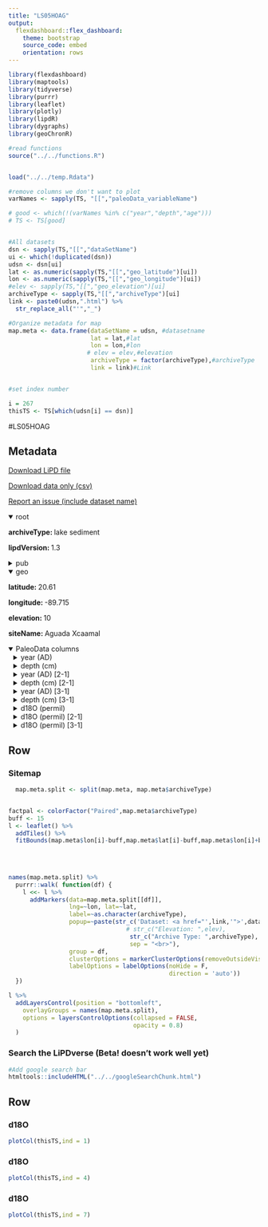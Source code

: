 ```yaml
---
title: "LS05HOAG"
output: 
  flexdashboard::flex_dashboard:
    theme: bootstrap
    source_code: embed
    orientation: rows
---
```


```r
library(flexdashboard)
library(maptools)
library(tidyverse)
library(purrr)
library(leaflet)
library(plotly)
library(lipdR)
library(dygraphs)
library(geoChronR)

#read functions
source("../../functions.R")


load("../../temp.Rdata")

#remove columns we don't want to plot
varNames <- sapply(TS, "[[","paleoData_variableName")

# good <- which(!(varNames %in% c("year","depth","age")))
# TS <- TS[good]


#All datasets
dsn <- sapply(TS,"[[","dataSetName")
ui <- which(!duplicated(dsn))
udsn <- dsn[ui]
lat <- as.numeric(sapply(TS,"[[","geo_latitude")[ui])
lon <- as.numeric(sapply(TS,"[[","geo_longitude")[ui])
#elev <- sapply(TS,"[[","geo_elevation")[ui]
archiveType <- sapply(TS,"[[","archiveType")[ui]
link <- paste0(udsn,".html") %>% 
  str_replace_all("'","_")

#Organize metadata for map
map.meta <- data.frame(dataSetName = udsn, #datasetname
                       lat = lat,#lat
                       lon = lon,#lon
                      # elev = elev,#elevation
                       archiveType = factor(archiveType),#archiveType
                       link = link)#Link


#set index number

i = 267
thisTS <- TS[which(udsn[i] == dsn)]
```
#LS05HOAG

Metadata {.sidebar}
-------------------------------------
[Download LiPD file](LS05HOAG.lpd)
            

[Download data only (csv)](LS05HOAG.csv)
            

[Report an issue (include dataset name)](https://github.com/nickmckay/LiPDverse/issues)

<details open style="margin-left: 0px">
<summary>root</summary>
<p style="margin-left: 0px"><strong>archiveType: </strong>lake sediment
<p style="margin-left: 0px"><strong>lipdVersion: </strong>1.3
</details>
<details>
<summary>pub</summary>
<details style="margin-left: 10px">
<summary>pub1</summary>
<p style="margin-left: 10px"><strong>author: </strong>Hodell, David A. , Brenner, Mark , Curtis, Jason H. , Medina-Gonz�lez, Roger , Ildefonso-Chan Can, Enrique , Albornaz-Pat, Alma , Guilderson, Thomas P.
<p style="margin-left: 10px"><strong>journal: </strong>Quaternary Research
<p style="margin-left: 10px"><strong>volume: </strong>63
<p style="margin-left: 10px"><strong>pages: </strong>-12
<p style="margin-left: 10px"><strong>pubYear: </strong>NA
<p style="margin-left: 10px"><strong>title: </strong>Climate change on the Yucatan Peninsula during the Little Ice Age
<p style="margin-left: 10px"><strong>DOI: </strong>10.1016/j.yqres.2004.11.004
</details>
<details style="margin-left: 10px">
<summary>pub2</summary>
<p style="margin-left: 10px"><strong>pubYear: </strong>NA
</details>
</details>
<details open style="margin-left: 0px">
<summary>geo</summary>
<p style="margin-left: 0px"><strong>latitude: </strong>20.61
<p style="margin-left: 0px"><strong>longitude: </strong>-89.715
<p style="margin-left: 0px"><strong>elevation: </strong>10
<p style="margin-left: 0px"><strong>siteName: </strong>Aguada Xcaamal
</details>
<details open>
<summary>PaleoData columns</summary>
<details style="margin-left: 10px">
<summary>year (AD)</summary>
<p style="margin-left: 10px"><strong>TSid: </strong>MAT84a9b485af
<p style="margin-left: 10px"><strong>variableName: </strong>year
<p style="margin-left: 10px"><strong>units: </strong>AD
<p style="margin-left: 10px"><strong>description: </strong>Year AD
</details>
<details style="margin-left: 10px">
<summary>depth (cm)</summary>
<p style="margin-left: 10px"><strong>TSid: </strong>MATc677ac6a42
<p style="margin-left: 10px"><strong>variableName: </strong>depth
<p style="margin-left: 10px"><strong>units: </strong>cm
<p style="margin-left: 10px"><strong>description: </strong>depth
</details>
<details style="margin-left: 10px">
<summary>year (AD) [2-1]</summary>
<p style="margin-left: 10px"><strong>TSid: </strong>MAT005c7252d7
<p style="margin-left: 10px"><strong>variableName: </strong>year
<p style="margin-left: 10px"><strong>units: </strong>AD
<p style="margin-left: 10px"><strong>description: </strong>Year AD
</details>
<details style="margin-left: 10px">
<summary>depth (cm) [2-1]</summary>
<p style="margin-left: 10px"><strong>TSid: </strong>MAT1ff4dd97a5
<p style="margin-left: 10px"><strong>variableName: </strong>depth
<p style="margin-left: 10px"><strong>units: </strong>cm
<p style="margin-left: 10px"><strong>description: </strong>depth
</details>
<details style="margin-left: 10px">
<summary>year (AD) [3-1]</summary>
<p style="margin-left: 10px"><strong>TSid: </strong>MAT857b62a589
<p style="margin-left: 10px"><strong>variableName: </strong>year
<p style="margin-left: 10px"><strong>units: </strong>AD
<p style="margin-left: 10px"><strong>description: </strong>Year AD
</details>
<details style="margin-left: 10px">
<summary>depth (cm) [3-1]</summary>
<p style="margin-left: 10px"><strong>TSid: </strong>MATae189b27a0
<p style="margin-left: 10px"><strong>variableName: </strong>depth
<p style="margin-left: 10px"><strong>units: </strong>cm
<p style="margin-left: 10px"><strong>description: </strong>depth
</details>
<details style="margin-left: 10px">
<summary>d18O (permil)</summary>
<p style="margin-left: 10px"><strong>TSid: </strong>LS05HOAG01
<p style="margin-left: 10px"><strong>variableName: </strong>d18O
<p style="margin-left: 10px"><strong>units: </strong>permil
<p style="margin-left: 10px"><strong>description: </strong>carbonate
<details>
<summary>interpretation</summary>
<details style="margin-left: 20px">
<summary>1</summary>
<p style="margin-left: 20px"><strong>basis: </strong>The salinity and 18O content of the lake water increased as a result of reduced precipitation and/or increased evaporation in the mid- to late 1500s
<p style="margin-left: 20px"><strong>scope: </strong>climate
<p style="margin-left: 20px"><strong>variable: </strong>E/P
</details>
<details style="margin-left: 20px">
<summary>2</summary>
<p style="margin-left: 20px"><strong>basis: </strong>Variations in carbonate d18O in Aguada X?caamal were principally controlled by changes in the d18O of lake water that, in turn, reflect changes in the lake?s hydrologic budget (evaporation, precipitation, and outflow) and the d18O of incoming precipitation and groundwater
<p style="margin-left: 20px"><strong>direction: </strong>positive
<p style="margin-left: 20px"><strong>equilibriumEvidence: </strong>Core-top d18O values for ostracods and gastropods are close to calculated equilibrium values for calcite and aragonite, respectively
<p style="margin-left: 20px"><strong>inferredMaterial: </strong>lake water
<p style="margin-left: 20px"><strong>integrationTimeUncertaintyType: </strong>Chonology; multiple potential controls on d18O
<p style="margin-left: 20px"><strong>integrationTimeUnits: </strong>Years
<p style="margin-left: 20px"><strong>rank: </strong>1
<p style="margin-left: 20px"><strong>scope: </strong>isotope
<p style="margin-left: 20px"><strong>variable: </strong>I_E
<p style="margin-left: 20px"><strong>coefficient: </strong>NA
<p style="margin-left: 20px"><strong>fraction: </strong>NA
</details>
<details style="margin-left: 20px">
<summary>3</summary>
<p style="margin-left: 20px"><strong>equilibriumEvidence: </strong>Core-top d18O values for ostracods and gastropods are close to calculated equilibrium values for calcite and aragonite, respectively
<p style="margin-left: 20px"><strong>inferredMaterial: </strong>lake water
<p style="margin-left: 20px"><strong>integrationTimeUncertaintyType: </strong>Chonology; multiple potential controls on d18O
<p style="margin-left: 20px"><strong>integrationTimeUnits: </strong>Years
<p style="margin-left: 20px"><strong>rank: </strong>2
<p style="margin-left: 20px"><strong>scope: </strong>isotope
<p style="margin-left: 20px"><strong>variable: </strong>P_isotope
<p style="margin-left: 20px"><strong>coefficient: </strong>NA
<p style="margin-left: 20px"><strong>fraction: </strong>NA
</details>
<details style="margin-left: 20px">
<summary>4</summary>
<p style="margin-left: 20px"><strong>equilibriumEvidence: </strong>Core-top d18O values for ostracods and gastropods are close to calculated equilibrium values for calcite and aragonite, respectively
<p style="margin-left: 20px"><strong>inferredMaterial: </strong>lake water
<p style="margin-left: 20px"><strong>integrationTimeUncertaintyType: </strong>Chonology; multiple potential controls on d18O
<p style="margin-left: 20px"><strong>integrationTimeUnits: </strong>Years
<p style="margin-left: 20px"><strong>rank: </strong>3
<p style="margin-left: 20px"><strong>scope: </strong>isotope
<p style="margin-left: 20px"><strong>variable: </strong>G_isotope
<p style="margin-left: 20px"><strong>coefficient: </strong>NA
<p style="margin-left: 20px"><strong>fraction: </strong>NA
</details>
</details>
</details>
<details style="margin-left: 10px">
<summary>d18O (permil) [2-1]</summary>
<p style="margin-left: 10px"><strong>TSid: </strong>LS05HOAG02
<p style="margin-left: 10px"><strong>variableName: </strong>d18O
<p style="margin-left: 10px"><strong>units: </strong>permil
<p style="margin-left: 10px"><strong>description: </strong>carbonate
<details>
<summary>interpretation</summary>
<details style="margin-left: 20px">
<summary>1</summary>
<p style="margin-left: 20px"><strong>basis: </strong>The salinity and 18O content of the lake water increased as a result of reduced precipitation and/or increased evaporation in the mid- to late 1500s
<p style="margin-left: 20px"><strong>scope: </strong>climate
<p style="margin-left: 20px"><strong>variable: </strong>E/P
</details>
<details style="margin-left: 20px">
<summary>2</summary>
<p style="margin-left: 20px"><strong>basis: </strong>Variations in carbonate d18O in Aguada X?caamal were principally controlled by changes in the d18O of lake water that, in turn, reflect changes in the lake?s hydrologic budget (evaporation, precipitation, and outflow) and the d18O of incoming precipitation and groundwater
<p style="margin-left: 20px"><strong>direction: </strong>positive
<p style="margin-left: 20px"><strong>equilibriumEvidence: </strong>Core-top d18O values for ostracods and gastropods are close to calculated equilibrium values for calcite and aragonite, respectively
<p style="margin-left: 20px"><strong>inferredMaterial: </strong>lake water
<p style="margin-left: 20px"><strong>integrationTimeUncertaintyType: </strong>Chonology; multiple potential controls on d18O
<p style="margin-left: 20px"><strong>integrationTimeUnits: </strong>Years
<p style="margin-left: 20px"><strong>rank: </strong>1
<p style="margin-left: 20px"><strong>scope: </strong>isotope
<p style="margin-left: 20px"><strong>variable: </strong>I_E
<p style="margin-left: 20px"><strong>coefficient: </strong>NA
<p style="margin-left: 20px"><strong>fraction: </strong>NA
</details>
<details style="margin-left: 20px">
<summary>3</summary>
<p style="margin-left: 20px"><strong>equilibriumEvidence: </strong>Core-top d18O values for ostracods and gastropods are close to calculated equilibrium values for calcite and aragonite, respectively
<p style="margin-left: 20px"><strong>inferredMaterial: </strong>lake water
<p style="margin-left: 20px"><strong>integrationTimeUncertaintyType: </strong>Chonology; multiple potential controls on d18O
<p style="margin-left: 20px"><strong>integrationTimeUnits: </strong>Years
<p style="margin-left: 20px"><strong>rank: </strong>2
<p style="margin-left: 20px"><strong>scope: </strong>isotope
<p style="margin-left: 20px"><strong>variable: </strong>P_isotope
<p style="margin-left: 20px"><strong>coefficient: </strong>NA
<p style="margin-left: 20px"><strong>fraction: </strong>NA
</details>
<details style="margin-left: 20px">
<summary>4</summary>
<p style="margin-left: 20px"><strong>equilibriumEvidence: </strong>Core-top d18O values for ostracods and gastropods are close to calculated equilibrium values for calcite and aragonite, respectively
<p style="margin-left: 20px"><strong>inferredMaterial: </strong>lake water
<p style="margin-left: 20px"><strong>integrationTimeUncertaintyType: </strong>Chonology; multiple potential controls on d18O
<p style="margin-left: 20px"><strong>integrationTimeUnits: </strong>Years
<p style="margin-left: 20px"><strong>rank: </strong>3
<p style="margin-left: 20px"><strong>scope: </strong>isotope
<p style="margin-left: 20px"><strong>variable: </strong>G_isotope
<p style="margin-left: 20px"><strong>coefficient: </strong>NA
<p style="margin-left: 20px"><strong>fraction: </strong>NA
</details>
</details>
</details>
<details style="margin-left: 10px">
<summary>d18O (permil) [3-1]</summary>
<p style="margin-left: 10px"><strong>TSid: </strong>LS05HOAG03
<p style="margin-left: 10px"><strong>variableName: </strong>d18O
<p style="margin-left: 10px"><strong>units: </strong>permil
<p style="margin-left: 10px"><strong>description: </strong>carbonate
<details>
<summary>interpretation</summary>
<details style="margin-left: 20px">
<summary>1</summary>
<p style="margin-left: 20px"><strong>basis: </strong>The salinity and 18O content of the lake water increased as a result of reduced precipitation and/or increased evaporation in the mid- to late 1500s
<p style="margin-left: 20px"><strong>scope: </strong>climate
<p style="margin-left: 20px"><strong>variable: </strong>E/P
</details>
<details style="margin-left: 20px">
<summary>2</summary>
<p style="margin-left: 20px"><strong>basis: </strong>Variations in carbonate d18O in Aguada X?caamal were principally controlled by changes in the d18O of lake water that, in turn, reflect changes in the lake?s hydrologic budget (evaporation, precipitation, and outflow) and the d18O of incoming precipitation and groundwater
<p style="margin-left: 20px"><strong>direction: </strong>positive
<p style="margin-left: 20px"><strong>equilibriumEvidence: </strong>Core-top d18O values for ostracods and gastropods are close to calculated equilibrium values for calcite and aragonite, respectively
<p style="margin-left: 20px"><strong>inferredMaterial: </strong>lake water
<p style="margin-left: 20px"><strong>integrationTimeUncertaintyType: </strong>Chonology; multiple potential controls on d18O
<p style="margin-left: 20px"><strong>integrationTimeUnits: </strong>Years
<p style="margin-left: 20px"><strong>rank: </strong>1
<p style="margin-left: 20px"><strong>scope: </strong>isotope
<p style="margin-left: 20px"><strong>variable: </strong>I_E
<p style="margin-left: 20px"><strong>coefficient: </strong>NA
<p style="margin-left: 20px"><strong>fraction: </strong>NA
</details>
<details style="margin-left: 20px">
<summary>3</summary>
<p style="margin-left: 20px"><strong>equilibriumEvidence: </strong>Core-top d18O values for ostracods and gastropods are close to calculated equilibrium values for calcite and aragonite, respectively
<p style="margin-left: 20px"><strong>inferredMaterial: </strong>lake water
<p style="margin-left: 20px"><strong>integrationTimeUncertaintyType: </strong>Chonology; multiple potential controls on d18O
<p style="margin-left: 20px"><strong>integrationTimeUnits: </strong>Years
<p style="margin-left: 20px"><strong>rank: </strong>2
<p style="margin-left: 20px"><strong>scope: </strong>isotope
<p style="margin-left: 20px"><strong>variable: </strong>P_isotope
<p style="margin-left: 20px"><strong>coefficient: </strong>NA
<p style="margin-left: 20px"><strong>fraction: </strong>NA
</details>
<details style="margin-left: 20px">
<summary>4</summary>
<p style="margin-left: 20px"><strong>equilibriumEvidence: </strong>Core-top d18O values for ostracods and gastropods are close to calculated equilibrium values for calcite and aragonite, respectively
<p style="margin-left: 20px"><strong>inferredMaterial: </strong>lake water
<p style="margin-left: 20px"><strong>integrationTimeUncertaintyType: </strong>Chonology; multiple potential controls on d18O
<p style="margin-left: 20px"><strong>integrationTimeUnits: </strong>Years
<p style="margin-left: 20px"><strong>rank: </strong>3
<p style="margin-left: 20px"><strong>scope: </strong>isotope
<p style="margin-left: 20px"><strong>variable: </strong>G_isotope
<p style="margin-left: 20px"><strong>coefficient: </strong>NA
<p style="margin-left: 20px"><strong>fraction: </strong>NA
</details>
</details>
</details>

Row {.tabset .tabset-fade}
-----------------------------------------------------------------------

### Sitemap

```r
  map.meta.split <- split(map.meta, map.meta$archiveType)


factpal <- colorFactor("Paired",map.meta$archiveType)
buff <- 15
l <- leaflet() %>% 
  addTiles() %>% 
  fitBounds(map.meta$lon[i]-buff,map.meta$lat[i]-buff,map.meta$lon[i]+buff,map.meta$lat[i]+buff)
  

  
  
names(map.meta.split) %>%
  purrr::walk( function(df) {
    l <<- l %>%
      addMarkers(data=map.meta.split[[df]],
                 lng=~lon, lat=~lat,
                 label=~as.character(archiveType),
                 popup=~paste(str_c('Dataset: <a href="',link,'">',dataSetName,'</a>'),
                                 # str_c("Elevation: ",elev),
                                  str_c("Archive Type: ",archiveType),
                                  sep = "<br>"),
                 group = df,
                 clusterOptions = markerClusterOptions(removeOutsideVisibleBounds = F),
                 labelOptions = labelOptions(noHide = F,
                                             direction = 'auto'))
  })

l %>%
  addLayersControl(position = "bottomleft",
    overlayGroups = names(map.meta.split),
    options = layersControlOptions(collapsed = FALSE,
                                   opacity = 0.8)
  )
```

### Search the LiPDverse (Beta! doesn't work well yet)
```r
#Add google search bar
htmltools::includeHTML("../../googleSearchChunk.html")
```


Row {.tabset .tabset-fade}
-----------------------------------------------------------------------

### d18O
```r
plotCol(thisTS,ind = 1)
```

### d18O
```r
plotCol(thisTS,ind = 4)
```

### d18O
```r
plotCol(thisTS,ind = 7)
```
